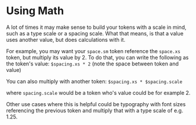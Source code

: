 # Using Math

A lot of times it may make sense to build your tokens with a scale in mind, such as a type scale or a spacing scale. What that means, is that a value uses another value, but does calculations with it.

For example, you may want your `space.sm` token reference the `space.xs` token, but multiply its value by 2. To do that, you can write the following as the token's value: `$spacing.xs * 2` (note the space between token and value)

You can also multiply with another token: `$spacing.xs * $spacing.scale`

where `spacing.scale` would be a token who's value could be for example 2.

Other use cases where this is helpful could be typography with font sizes referencing the previous token and multiply that with a type scale of e.g. 1.25.